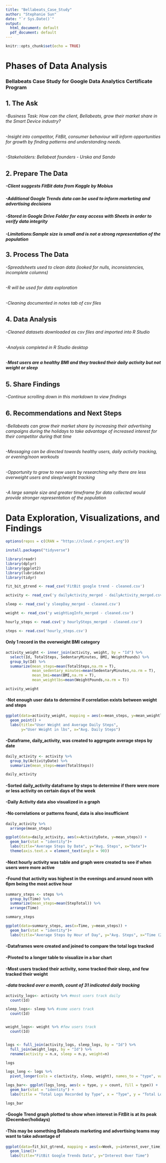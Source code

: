 ---
title: "Bellabeats_Case_Study"
author: "Stephanie Sun"
date: "`r Sys.Date()`"
output:
  html_document: default
  pdf_document: default
---

```{r setup, include=FALSE}
knitr::opts_chunk$set(echo = TRUE)
```

# **Phases of Data Analysis**

### Bellabeats Case Study for Google Data Analytics Certificate Program

## 1. The Ask

###### -Business Task: How can the client, Bellabeats, grow their market share in the Smart Device industry?

###### -Insight into competitor, FitBit, consumer behaviour will inform opportunities for growth by finding patterns and understanding needs.

###### -Stakeholders: Bellabeat founders - Urska and Sando

## 2. Prepare The Data

##### -Client suggests FitBit data from Kaggle by Mobius

##### -Additional Google Trends data can be used to inform marketing and advertising decisions

##### -Stored in Google Drive Folder for easy access with Sheets in order to verify data integrity

##### -Limitations:Sample size is small and is not a strong representation of the population

## 3. Process The Data

###### -Spreadsheets used to clean data (looked for nulls, inconsistencies, incomplete columns)

###### -R will be used for data exploration

###### -Cleaning documented in notes tab of csv files

## 4. Data Analysis 

###### -Cleaned datasets downloaded as csv files and imported into R Studio
###### -Analysis completed in R Studio desktop
###### -**Most users are a healthy BMI and they tracked their daily activity but not weight or sleep**

## 5. Share Findings

###### -Continue scrolling down in this markdown to view findings

## 6. Recommendations and Next Steps

###### -Bellabeats can grow their market share by increasing their advertising campaigns during the holidays to take advantage of increased interest for their competitor during that time
###### -Messaging can be directed towards healthy users, daily activity tracking, or evening/noon workouts
###### -Opportunity to grow to new users by researching why there are less overweight users and sleep/weight tracking
###### -A large sample size and greater timeframe for data collected would provide stronger representation of the population

# **Data Exploration, Visualizations, and Findings**

```{r message=FALSE, warning=FALSE, include=FALSE}
options(repos = c(CRAN = "https://cloud.r-project.org"))
```

```{r install and load packages, message=FALSE, warning=FALSE}

install.packages("tidyverse")

library(readr)
library(dplyr)
library(ggplot2)
library(lubridate)
library(tidyr)
```

```{r import datasets, message=FALSE, warning=FALSE}
fit_bit_gtrend <- read_csv('FitBit google trend - cleaned.csv')

activity <- read_csv('y dailyActivity_merged - dailyActivity_merged.csv')

sleep <- read_csv('y sleepDay_merged - cleaned.csv')

weight <- read_csv('y weightLogInfo_merged - cleaned.csv')

hourly_steps <- read.csv('y hourlySteps_merged - cleaned.csv')

steps <- read.csv('hourly_steps.csv')
```

#### Only 1 record in the overweight BMI category

```{r Joining Activity and Weight dataframes, warning=FALSE}

activity_weight <- inner_join(activity, weight, by = "Id") %>% 
  select(Id, TotalSteps, SedentaryMinutes, BMI, WeightPounds) %>% 
  group_by(Id) %>% 
  summarize(mean_steps=mean(TotalSteps,na.rm = T),
            mean_sedentary_minutes=mean(SedentaryMinutes,na.rm = T),
            mean_bmi=mean(BMI,na.rm = T),
            mean_weightlbs=mean(WeightPounds,na.rm = T))  

activity_weight

```

#### -Not enough user data to determine if correlation exists between weight and steps

```{r Plot Compares User Weight and Average Daily Steps, echo=FALSE}

ggplot(data=activity_weight, mapping = aes(x=mean_steps, y=mean_weightlbs))+
  geom_point() +
  labs(title="User Weight and Average Daily Steps",
       y="User Weight in lbs", x="Avg. Daily Steps")

```

#### -Dataframe, daily_activity, was created to aggregate average steps by date

```{r Summary table of Average Daily Steps}

daily_activity <- activity %>% 
  group_by(ActivityDate) %>%
  summarize(mean_steps=mean(TotalSteps))

daily_activity

```

#### -Sorted daily_activity dataframe by steps to determine if there were more or less activity on certain days of the week

#### -Daily Activity data also visualized in a graph

#### -No correlations or patterns found, data is also insufficient

```{r daily activities sorted by steps}

daily_activity %>% 
  arrange(mean_steps)

```

```{r visualization of daily activities by date, echo=FALSE}

ggplot(data=daily_activity, aes(x=ActivityDate, y=mean_steps)) +
  geom_bar(stat = "identity")+
  labs(title="Average Steps by Date", y="Avg. Steps", x="Date")+
  theme(axis.text.x = element_text(angle = 90))

```

#### -Next hourly activity was table and graph were created to see if when users were more active

#### -Found that activity was highest in the evenings and around noon with 6pm being the most active hour

```{r determine hour of day with most steps}

summary_steps <- steps %>% 
  group_by(Time) %>%
  summarize(mean_steps=mean(StepTotal)) %>% 
  arrange(Time)

summary_steps

```

```{r chart of hourly activity, echo=FALSE}

ggplot(data=summary_steps, aes(x=Time, y=mean_steps)) +
  geom_bar(stat = "identity")+
  labs(title="Average Steps by Hour of Day", y="Avg. Steps", x="Time (24hr format)")

```

#### -Dataframes were created and joined to compare the total logs tracked

#### -Pivoted to a longer table to visualize in a bar chart

#### -Most users tracked their activity, some tracked their sleep, and few tracked their weight

#### -*data tracked over a month, count of 31 indicated daily tracking*

```{r comparing the count of activity, sleep, weight}

activity_logs<- activity %>% #most users track daily
  count(Id)

sleep_logs<- sleep %>% #some users track
  count(Id)


weight_logs<- weight %>% #few users track
  count(Id)


logs <- full_join(activity_logs, sleep_logs, by = "Id") %>%
  full_join(weight_logs, by = "Id") %>% 
  rename(activity = n.x, sleep = n.y, weight=n)

logs

```

```{r long chart format and graph to compare count of logs by type, echo=FALSE, warning=FALSE}

logs_long <- logs %>%
  pivot_longer(cols = c(activity, sleep, weight), names_to = "type", values_to = "count")

logs_bar<- ggplot(logs_long, aes(x = type, y = count, fill = type)) +
  geom_bar(stat = "identity") +
  labs(title = "Total Logs Recorded by Type", x = "Type", y = "Total Logs")

logs_bar

```

#### -Google Trend graph plotted to show when interest in FitBit is at its peak (December/holidays)

#### -This may be something Bellabeats marketing and advertising teams may want to take advantage of

```{r line graph of FitBit interest since 2013, echo=FALSE}

ggplot(data=fit_bit_gtrend, mapping = aes(x=Week, y=interest_over_time))+
  geom_line()+
  labs(title="FitBit Google Trends Data", y="Interest Over Time")

```